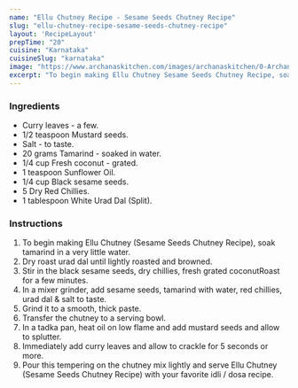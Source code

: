 ---
name: "Ellu Chutney Recipe - Sesame Seeds Chutney Recipe"
slug: "ellu-chutney-recipe-sesame-seeds-chutney-recipe"
layout: 'RecipeLayout'
prepTime: "20"
cuisine: "Karnataka"
cuisineSlug: "karnataka"
image: "https://www.archanaskitchen.com/images/archanaskitchen/0-Archanas-Kitchen-Recipes/Preethi_Kitchen_Appliances_Ellu_Sesame_Seed_Chutney_Thogayal_Video_recipe_5_Delicious_Chutneys_You_Can_Make_With_Turbo_Chop-1.jpg"
excerpt: "To begin making Ellu Chutney Sesame Seeds Chutney Recipe, soak tamarind in a very little water"
---

### Ingredients

- Curry leaves - a few.
- 1/2 teaspoon Mustard seeds.
- Salt - to taste.
- 20 grams Tamarind - soaked in water.
- 1/4 cup Fresh coconut - grated.
- 1 teaspoon Sunflower Oil.
- 1/4 cup Black sesame seeds.
- 5 Dry Red Chillies.
- 1 tablespoon White Urad Dal (Split).

### Instructions

1. To begin making Ellu Chutney (Sesame Seeds Chutney Recipe), soak tamarind in a very little water.
1. Dry roast urad dal until lightly roasted and browned.
1. Stir in the black sesame seeds, dry chillies, fresh grated coconutRoast for a few minutes.
1. In a mixer grinder, add sesame seeds, tamarind with water, red chillies, urad dal & salt to taste.
1. Grind it to a smooth, thick paste.
1. Transfer the chutney to a serving bowl.
1. In a tadka pan, heat oil on low flame and add mustard seeds and allow to splutter.
1. Immediately add curry leaves and allow to crackle for 5 seconds or more.
1. Pour this tempering on the chutney mix lightly and serve Ellu Chutney (Sesame Seeds Chutney Recipe) with your favorite idli / dosa recipe.
